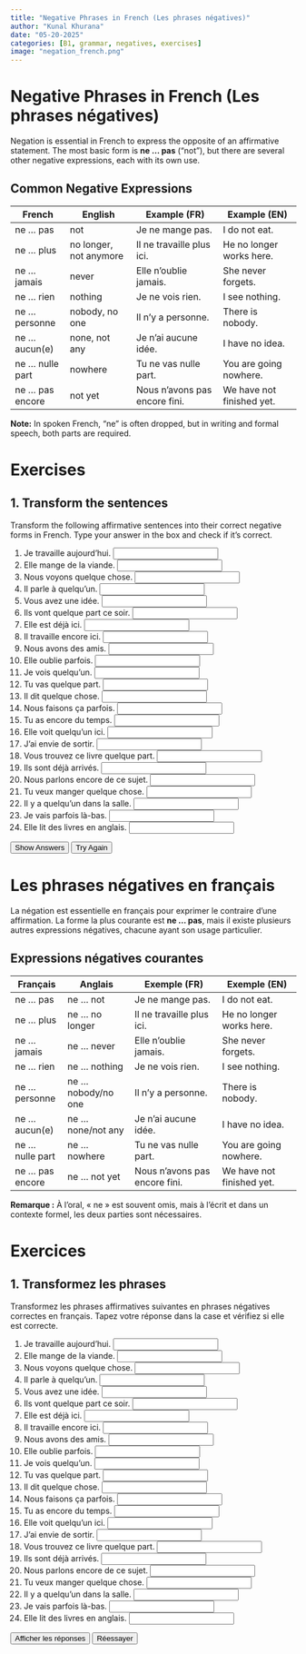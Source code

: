 ```yaml
---
title: "Negative Phrases in French (Les phrases négatives)"
author: "Kunal Khurana"
date: "05-20-2025"
categories: [B1, grammar, negatives, exercises]
image: "negation_french.png"
---
```


::: {.content-visible when-profile="english"}

# Negative Phrases in French (Les phrases négatives)

Negation is essential in French to express the opposite of an affirmative statement. The most basic form is **ne ... pas** ("not"), but there are several other negative expressions, each with its own use.

## Common Negative Expressions

| French             | English                | Example (FR)                  | Example (EN)               |
|--------------------|------------------------|-------------------------------|----------------------------|
| ne ... pas         | not                    | Je ne mange pas.              | I do not eat.              |
| ne ... plus        | no longer, not anymore | Il ne travaille plus ici.     | He no longer works here.   |
| ne ... jamais      | never                  | Elle n'oublie jamais.         | She never forgets.         |
| ne ... rien        | nothing                | Je ne vois rien.              | I see nothing.             |
| ne ... personne    | nobody, no one         | Il n'y a personne.            | There is nobody.           |
| ne ... aucun(e)    | none, not any          | Je n'ai aucune idée.          | I have no idea.            |
| ne ... nulle part  | nowhere                | Tu ne vas nulle part.         | You are going nowhere.     |
| ne ... pas encore  | not yet                | Nous n'avons pas encore fini. | We have not finished yet.  |

**Note:** In spoken French, "ne" is often dropped, but in writing and formal speech, both parts are required.



# Exercises

## 1. Transform the sentences

Transform the following affirmative sentences into their correct negative forms in French. Type your answer in the box and check if it's correct.

1. Je travaille aujourd'hui. <input type="text" placeholder="" oninput="checkAnswer(this, 'Je ne travaille pas aujourd\'hui.')"><span></span>
2. Elle mange de la viande. <input type="text" placeholder="" oninput="checkAnswer(this, 'Elle ne mange pas de viande.')"><span></span>
3. Nous voyons quelque chose. <input type="text" placeholder="" oninput="checkAnswer(this, 'Nous ne voyons rien.')"><span></span>
4. Il parle à quelqu'un. <input type="text" placeholder="" oninput="checkAnswer(this, 'Il ne parle à personne.')"><span></span>
5. Vous avez une idée. <input type="text" placeholder="" oninput="checkAnswer(this, 'Vous n\'avez aucune idée.')"><span></span>
6. Ils vont quelque part ce soir. <input type="text" placeholder="" oninput="checkAnswer(this, 'Ils ne vont nulle part ce soir.')"><span></span>
7. Elle est déjà ici. <input type="text" placeholder="" oninput="checkAnswer(this, 'Elle n\'est pas encore ici.')"><span></span>
8. Il travaille encore ici. <input type="text" placeholder="" oninput="checkAnswer(this, 'Il ne travaille plus ici.')"><span></span>
9. Nous avons des amis. <input type="text" placeholder="" oninput="checkAnswer(this, 'Nous n\'avons aucun ami.')"><span></span>
10. Elle oublie parfois. <input type="text" placeholder="" oninput="checkAnswer(this, 'Elle n\'oublie jamais.')"><span></span>
11. Je vois quelqu'un. <input type="text" placeholder="" oninput="checkAnswer(this, 'Je ne vois personne.')"><span></span>
12. Tu vas quelque part. <input type="text" placeholder="" oninput="checkAnswer(this, 'Tu ne vas nulle part.')"><span></span>
13. Il dit quelque chose. <input type="text" placeholder="" oninput="checkAnswer(this, 'Il ne dit rien.')"><span></span>
14. Nous faisons ça parfois. <input type="text" placeholder="" oninput="checkAnswer(this, 'Nous ne faisons jamais ça.')"><span></span>
15. Tu as encore du temps. <input type="text" placeholder="" oninput="checkAnswer(this, 'Tu n\'as plus de temps.')"><span></span>
16. Elle voit quelqu'un ici. <input type="text" placeholder="" oninput="checkAnswer(this, 'Elle ne voit personne ici.')"><span></span>
17. J'ai envie de sortir. <input type="text" placeholder="" oninput="checkAnswer(this, 'Je n\'ai aucune envie de sortir.')"><span></span>
18. Vous trouvez ce livre quelque part. <input type="text" placeholder="" oninput="checkAnswer(this, 'Vous ne trouvez nulle part ce livre.')"><span></span>
19. Ils sont déjà arrivés. <input type="text" placeholder="" oninput="checkAnswer(this, 'Ils ne sont pas encore arrivés.')"><span></span>
20. Nous parlons encore de ce sujet. <input type="text" placeholder="" oninput="checkAnswer(this, 'Nous ne parlons plus de ce sujet.')"><span></span>
21. Tu veux manger quelque chose. <input type="text" placeholder="" oninput="checkAnswer(this, 'Tu ne veux rien manger.')"><span></span>
22. Il y a quelqu'un dans la salle. <input type="text" placeholder="" oninput="checkAnswer(this, 'Il n\'y a personne dans la salle.')"><span></span>
23. Je vais parfois là-bas. <input type="text" placeholder="" oninput="checkAnswer(this, 'Je ne vais jamais là-bas.')"><span></span>
24. Elle lit des livres en anglais. <input type="text" placeholder="" oninput="checkAnswer(this, 'Elle ne lit aucun livre en anglais.')"><span></span>

<button onclick="showAnswers()">Show Answers</button>

<button onclick="refreshPage()">Try Again</button>

<script>
function checkAnswer(input, correctAnswer) {
        const span = input.nextElementSibling;
        if (input.value.trim().toLowerCase() === correctAnswer.toLowerCase()) {
                span.textContent = "✓ Correct";
                span.style.color = "green";
        } else {
                span.textContent = "";
        }
}

function showAnswers() {
        document.querySelectorAll('input[type="text"]').forEach(el => {
                const correct = el.getAttribute('oninput')?.match(/'([^']+)'/)?.[1];
                if (correct) {
                        const span = el.nextElementSibling;
                        span.textContent = `Réponse : ${correct}`;
                        span.style.color = "blue";
                }
        });
}

function refreshPage() {
        location.reload();
}
</script>

:::

::: {.content-visible when-profile="french"}
# Les phrases négatives en français

La négation est essentielle en français pour exprimer le contraire d’une affirmation. La forme la plus courante est **ne ... pas**, mais il existe plusieurs autres expressions négatives, chacune ayant son usage particulier.

## Expressions négatives courantes

| Français            | Anglais                  | Exemple (FR)                    | Exemple (EN)                  |
|---------------------|--------------------------|----------------------------------|-------------------------------|
| ne ... pas          | ne ... not               | Je ne mange pas.                 | I do not eat.                 |
| ne ... plus         | ne ... no longer         | Il ne travaille plus ici.        | He no longer works here.      |
| ne ... jamais       | ne ... never             | Elle n'oublie jamais.            | She never forgets.            |
| ne ... rien         | ne ... nothing           | Je ne vois rien.                 | I see nothing.                |
| ne ... personne     | ne ... nobody/no one     | Il n'y a personne.               | There is nobody.              |
| ne ... aucun(e)     | ne ... none/not any      | Je n'ai aucune idée.             | I have no idea.               |
| ne ... nulle part   | ne ... nowhere           | Tu ne vas nulle part.            | You are going nowhere.        |
| ne ... pas encore   | ne ... not yet           | Nous n'avons pas encore fini.    | We have not finished yet.     |

**Remarque :** À l’oral, « ne » est souvent omis, mais à l’écrit et dans un contexte formel, les deux parties sont nécessaires.

# Exercices

## 1. Transformez les phrases

Transformez les phrases affirmatives suivantes en phrases négatives correctes en français. Tapez votre réponse dans la case et vérifiez si elle est correcte.

1. Je travaille aujourd'hui. <input type="text" placeholder="" oninput="checkAnswer(this, 'Je ne travaille pas aujourd\'hui.')"><span></span>
2. Elle mange de la viande. <input type="text" placeholder="" oninput="checkAnswer(this, 'Elle ne mange pas de viande.')"><span></span>
3. Nous voyons quelque chose. <input type="text" placeholder="" oninput="checkAnswer(this, 'Nous ne voyons rien.')"><span></span>
4. Il parle à quelqu'un. <input type="text" placeholder="" oninput="checkAnswer(this, 'Il ne parle à personne.')"><span></span>
5. Vous avez une idée. <input type="text" placeholder="" oninput="checkAnswer(this, 'Vous n\'avez aucune idée.')"><span></span>
6. Ils vont quelque part ce soir. <input type="text" placeholder="" oninput="checkAnswer(this, 'Ils ne vont nulle part ce soir.')"><span></span>
7. Elle est déjà ici. <input type="text" placeholder="" oninput="checkAnswer(this, 'Elle n\'est pas encore ici.')"><span></span>
8. Il travaille encore ici. <input type="text" placeholder="" oninput="checkAnswer(this, 'Il ne travaille plus ici.')"><span></span>
9. Nous avons des amis. <input type="text" placeholder="" oninput="checkAnswer(this, 'Nous n\'avons aucun ami.')"><span></span>
10. Elle oublie parfois. <input type="text" placeholder="" oninput="checkAnswer(this, 'Elle n\'oublie jamais.')"><span></span>
11. Je vois quelqu'un. <input type="text" placeholder="" oninput="checkAnswer(this, 'Je ne vois personne.')"><span></span>
12. Tu vas quelque part. <input type="text" placeholder="" oninput="checkAnswer(this, 'Tu ne vas nulle part.')"><span></span>
13. Il dit quelque chose. <input type="text" placeholder="" oninput="checkAnswer(this, 'Il ne dit rien.')"><span></span>
14. Nous faisons ça parfois. <input type="text" placeholder="" oninput="checkAnswer(this, 'Nous ne faisons jamais ça.')"><span></span>
15. Tu as encore du temps. <input type="text" placeholder="" oninput="checkAnswer(this, 'Tu n\'as plus de temps.')"><span></span>
16. Elle voit quelqu'un ici. <input type="text" placeholder="" oninput="checkAnswer(this, 'Elle ne voit personne ici.')"><span></span>
17. J'ai envie de sortir. <input type="text" placeholder="" oninput="checkAnswer(this, 'Je n\'ai aucune envie de sortir.')"><span></span>
18. Vous trouvez ce livre quelque part. <input type="text" placeholder="" oninput="checkAnswer(this, 'Vous ne trouvez nulle part ce livre.')"><span></span>
19. Ils sont déjà arrivés. <input type="text" placeholder="" oninput="checkAnswer(this, 'Ils ne sont pas encore arrivés.')"><span></span>
20. Nous parlons encore de ce sujet. <input type="text" placeholder="" oninput="checkAnswer(this, 'Nous ne parlons plus de ce sujet.')"><span></span>
21. Tu veux manger quelque chose. <input type="text" placeholder="" oninput="checkAnswer(this, 'Tu ne veux rien manger.')"><span></span>
22. Il y a quelqu'un dans la salle. <input type="text" placeholder="" oninput="checkAnswer(this, 'Il n\'y a personne dans la salle.')"><span></span>
23. Je vais parfois là-bas. <input type="text" placeholder="" oninput="checkAnswer(this, 'Je ne vais jamais là-bas.')"><span></span>
24. Elle lit des livres en anglais. <input type="text" placeholder="" oninput="checkAnswer(this, 'Elle ne lit aucun livre en anglais.')"><span></span>

<button onclick="showAnswers()">Afficher les réponses</button>
<button onclick="refreshPage()">Réessayer</button>

<script>
function checkAnswer(input, correctAnswer) {
        const span = input.nextElementSibling;
        if (input.value.trim().toLowerCase() === correctAnswer.toLowerCase()) {
                span.textContent = "✓ Correct";
                span.style.color = "green";
        } else {
                span.textContent = "";
        }
}

function showAnswers() {
        document.querySelectorAll('input[type="text"]').forEach(el => {
                const correct = el.getAttribute('oninput')?.match(/'([^']+)'/)?.[1];
                if (correct) {
                        const span = el.nextElementSibling;
                        span.textContent = `Réponse : ${correct}`;
                        span.style.color = "blue";
                }
        });
}

function refreshPage() {
        location.reload();
}
</script>


:::